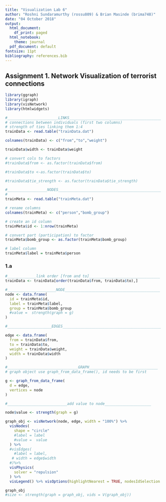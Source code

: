 ```yaml
---
title: "Visualization Lab 6"
author: "Roshni Sundaramurthy (rossu809) & Brian Masinde (brima748)"
date: "04 October 2018"
output:
  html_document:
    df_print: paged
  html_notebook:
    theme: journal
  pdf_document: default
fontsize: 11pt
bibliography: references.bib
---
```


## Assignment 1. Network Visualization of terrorist connections

```r
library(ggraph)
library(igraph)
library(visNetwork)
library(htmlwidgets)
```


```r
#_______________________LINKS___________________________________________
# connections between individuals (first two columns)
# strength of ties linking them 1:4
trainData <- read.table("trainData.dat")

colnames(trainData) <- c("from","to","weight")

trainData$width <- trainData$weight

# convert cols to factors
#trainData$from <- as.factor(trainData$from)

#trainData$to <-as.factor(trainData$to)

#trainData$tie_strength <- as.factor(trainData$tie_strength)

#__________________NODES________________________________________________
# 
trainMeta <- read.table("trainMeta.dat")

# rename columns
colnames(trainMeta) <- c("person","bomb_group")

# create an id column
trainMeta$id <- 1:nrow(trainMeta)

# convert part (participation) to factor
trainMeta$bomb_group <- as.factor(trainMeta$bomb_group)

# label column
trainMeta$label = trainMeta$person
```

### 1.a
```r
#_____________link order [from and to]________________________________
trainData <- trainData[order(trainData$from, trainData$to),]

#______________________NODE___________________________________________
node <- data.frame(
  id = trainMeta$id,
  label = trainMeta$label,
  group = trainMeta$bomb_group
  #value =  strength(graph = g)
)

#____________________EDGES_____________________________________________

edge <- data.frame(
  from = trainData$from,
  to = trainData$to,
  weight = trainData$weight,
  width = trainData$width
)

#________________________________GRAPH_______________________________
# graph object use graph_from_data_frame(), id needs to be first

g <- graph_from_data_frame(
  d = edge,
  vertices = node
)

#___________________________add value to node_____________________

node$value <- strength(graph = g)

graph_obj <- visNetwork(node, edge, width = "100%") %>%
  visNodes(
    shape = "circle"
    #label = label
    #value =  value
  ) %>%
  #visEdges(
    #label = label,
   # width = edge$width
  #)%>%
  visPhysics(
    solver = "repulsion"
  ) %>%
  visLegend() %>% visOptions(highlightNearest = TRUE, nodesIdSelection = TRUE) 

graph_obj
#size <- strength(graph = graph_obj, vids = V(graph_obj))
```


